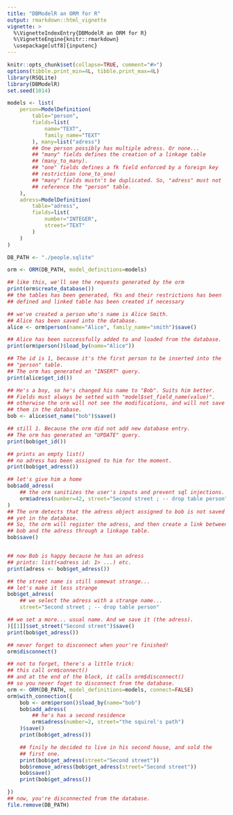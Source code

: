 ```yaml
---
title: "DBModelR an ORM for R"
output: rmarkdown::html_vignette
vignette: >
  %\VignetteIndexEntry{DBModelR an ORM for R}
  %\VignetteEngine{knitr::rmarkdown}
  \usepackage[utf8]{inputenc}
---
```


```r
knitr::opts_chunk$set(collapse=TRUE, comment="#>")
options(tibble.print_min=4L, tibble.print_max=4L)
library(RSQLite)
library(DBModelR)
set.seed(1014)
```

```r

models <- list(
    person=ModelDefinition(
        table="person",
        fields=list(
            name="TEXT",
            family_name="TEXT"
        ), many=list("adress")
        ## One person possibly has multiple adress. Or none...
        ## "many" fields defines the creation of a linkage table
        ## (many_to_many).
        ## "one" fields defines a fk field enforced by a foreign key
        ## restriction (one_to_one)
        ## "many" fields mustn't be duplicated. So, "adress" must not
        ## reference the "person" table.
    ),
    adress=ModelDefinition(
        table="adress",
        fields=list(
            number="INTEGER",
            street="TEXT"
        )
    )
)

DB_PATH <- "./people.sqlite"

orm <- ORM(DB_PATH, model_definitions=models)

## like this, we'll see the requests generated by the orm
print(orm$create_database())
## the tables has been generated, fks and their restrictions has been
## defined and linked table has been created if necessary

## we've created a person who's name is Alice Smith.
## Alice has been saved into the database.
alice <- orm$person(name="Alice", family_name="smith")$save()

## Alice has been successfully added to and loaded from the database.
print(orm$person()$load_by(name="Alice"))

## The id is 1, because it's the first person to be inserted into the
## "person" table.
## The orm has generated an "INSERT" query.
print(alice$get_id())

## He's a boy, so he's changed his name to "Bob". Suits him better.
## Fields must always be setted with "model$set_field_name(value)".
## otherwise the orm will not see the modifications, and will not save
## them in the database.
bob <- alice$set_name("bob")$save()

## still 1. Because the orm did not add new database entry.
## The orm has generated an "UPDATE" query.
print(bob$get_id())

## prints an empty list()
## no adress has been assigned to him for the moment.
print(bob$get_adress())

## let's give him a home
bob$add_adress(
    ## the orm sanitizes the user's inputs and prevent sql injections.
    orm$adress(number=42, street="Second street ; -- drop table person")
)
## The orm detects that the adress object assigned to bob is not saved
## yet in the database.
## So, the orm will register the adress, and then create a link between
## bob and the adress through a linkage table.
bob$save()


## now Bob is happy because he has an adress
## prints: list(<adress id: 1> ...) etc.
print(adress <- bob$get_adress())

## the street name is still somewat strange...
## let's make it less strange
bob$get_adress(
    ## we select the adress with a strange name...
    street="Second street ; -- drop table person"

## we set a more... usual name. And we save it (the adress).
)[[1]]$set_street("Second street")$save()
print(bob$get_adress())

## never forget to disconnect when your're finished!
orm$disconnect()

## not to forget, there's a little trick:
## this call orm$connect()
## and at the end of the block, it calls orm$disconnect()
## so you never foget to disconnect from the database.
orm <- ORM(DB_PATH, model_definitions=models, connect=FALSE)
orm$with_connection({
    bob <- orm$person()$load_by(name="bob")
    bob$add_adress(
        ## he's has a second residence
        orm$adress(number=2, street="the squirel's path")
    )$save()
    print(bob$get_adress())

    ## finily he decided to live in his second house, and sold the
    ## first one.
    print(bob$get_adress(street="Second street"))
    bob$remove_adress(bob$get_adress(street="Second street"))
    bob$save()
    print(bob$get_adress())

})
## now, you're disconnected from the database.
file.remove(DB_PATH)
```